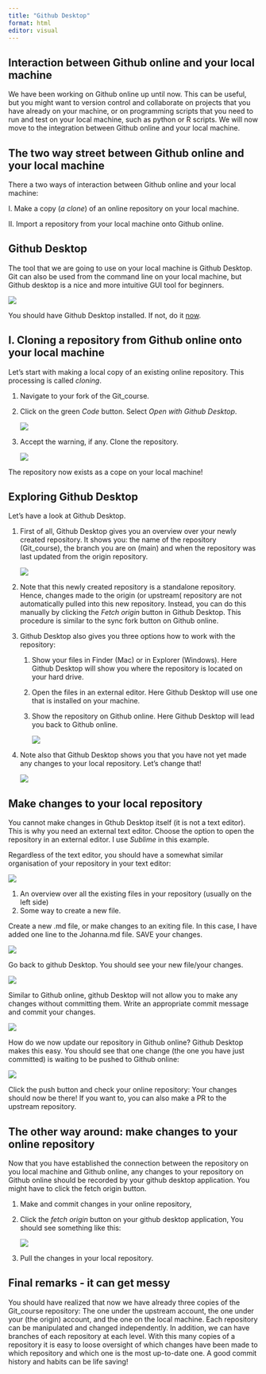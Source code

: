 ```yaml
---
title: "Github Desktop"
format: html
editor: visual
---
```


## Interaction between Github online and your local machine

We have been working on Github online up until now. This can be useful, but you might want to version control and collaborate on projects that you have already on your machine, or on programming scripts that you need to run and test on your local machine, such as python or R scripts. We will now move to the integration between Github online and your local machine.

## The two way street between Github online and your local machine

There a two ways of interaction between Github online and your local machine:

I. Make a copy (*a clone*) of an online repository on your local machine.

II\. Import a repository from your local machine onto Github online.

## Github Desktop

The tool that we are going to use on your local machine is Github Desktop. Git can also be used from the command line on your local machine, but Github desktop is a nice and more intuitive GUI tool for beginners.

![](img/desktop-icon.svg){fig-align="center"}

You should have Github Desktop installed. If not, do it [now](https://desktop.github.com/).

## I. Cloning a repository from Github online onto your local machine

Let's start with making a local copy of an existing online repository. This processing is called *cloning*.

1.  Navigate to your fork of the Git_course.

<!-- -->

2.  Click on the green *Code* button. Select *Open with Github Desktop*.

    ![](img/Desktop1.png)

3.  Accept the warning, if any. Clone the repository.

    ![](img/Clone1.png)

The repository now exists as a cope on your local machine!

## Exploring Github Desktop

Let's have a look at Github Desktop.

1.  First of all, Github Desktop gives you an overview over your newly created repository. It shows you: the name of the repository (Git_course), the branch you are on (main) and when the repository was last updated from the origin repository.

    ![](img/Desktop3.png)

2.  Note that this newly created repository is a standalone repository. Hence, changes made to the origin (or upstream( repository are not automatically pulled into this new repository. Instead, you can do this manually by clicking the *Fetch origin* button in Github Desktop. This procedure is similar to the sync fork button on Github online.

3.  Github Desktop also gives you three options how to work with the repository:

    1.  Show your files in Finder (Mac) or in Explorer (Windows). Here Github Desktop will show you where the repository is located on your hard drive.

    2.  Open the files in an external editor. Here Github Desktop will use one that is installed on your machine.

    3.  Show the repository on Github online. Here Github Desktop will lead you back to Github online.

        ![](img/PR_Fork3.png)

4.  Note also that Github Desktop shows you that you have not yet made any changes to your local repository. Let's change that!

    ![](img/Desktop2.png)

## Make changes to your local repository

You cannot make changes in Gthub Desktop itself (it is not a text editor). This is why you need an external text editor. Choose the option to open the repository in an external editor. I use *Sublime* in this example.

Regardless of the text editor, you should have a somewhat similar organisation of your repository in your text editor:

![](img/Sublime1.png)

1.  An overview over all the existing files in your repository (usually on the left side)
2.  Some way to create a new file.

Create a new .md file, or make changes to an exiting file. In this case, I have added one line to the Johanna.md file. SAVE your changes.

![](img/Sublime2.png)

Go back to github Desktop. You should see your new file/your changes.

![](img/Sublime3.png)

Similar to Github online, github Desktop will not allow you to make any changes without committing them. Write an appropriate commit message and commit your changes.

![](img/Desktop4.png)

How do we now update our repository in Github online? Github Desktop makes this easy. You should see that one change (the one you have just committed) is waiting to be pushed to Github online:

![](img/Desktop5.png)

Click the push button and check your online repository: Your changes should now be there! If you want to, you can also make a PR to the upstream repository.

## The other way around: make changes to your online repository

Now that you have established the connection between the repository on you local machine and Github online, any changes to your repository on Github online should be recorded by your github desktop application. You might have to click the fetch origin button.

1.  Make and commit changes in your online repository,

2.  Click the *fetch origin* button on your github desktop application, You should see something like this:

    ![](img/Pull1.png)

3.  Pull the changes in your local repository.

## Final remarks - it can get messy

You should have realized that now we have already three copies of the Git_course repository: The one under the upstream account, the one under your (the origin) account, and the one on the local machine. Each repository can be manipulated and changed independently. In addition, we can have branches of each repository at each level. With this many copies of a repository it is easy to loose oversight of which changes have been made to which repository and which one is the most up-to-date one. A good commit history and habits can be life saving!
